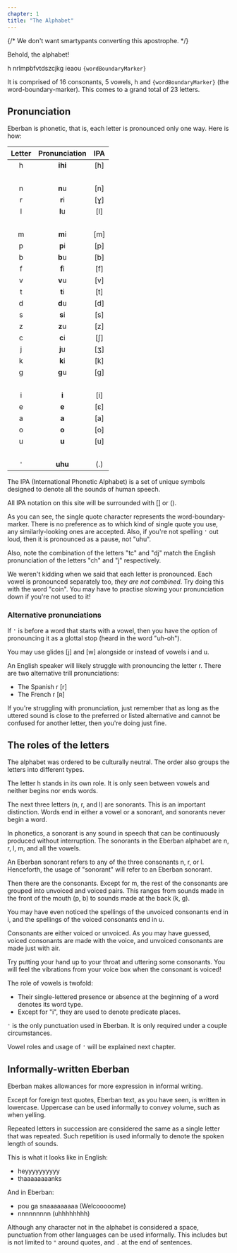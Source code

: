 ```yaml
---
chapter: 1
title: "The Alphabet"
---
```


{/* We don't want smartypants converting this apostrophe. */}

Behold, the alphabet!

<p>
  <span class="text-orange-600 dark:text-orange-200">h</span>
  <span class="text-cyan-600 dark:text-cyan-200">nrlmpbfvtdszcjkg</span>
  <span class="text-fuchsia-600 dark:text-fuchsia-200">ieaou</span>
  <code class="text-green-600 dark:text-green-400">{wordBoundaryMarker}</code>
</p>

It is comprised of
<span class="text-cyan-600 dark:text-cyan-200">16 consonants</span>,
<span class="text-fuchsia-600 dark:text-fuchsia-200">5 vowels</span>,
<span class="text-orange-600 dark:text-orange-200">h</span> and <code class="text-green-600 dark:text-green-400">{wordBoundaryMarker}</code>
(the word-boundary-marker). This comes to a grand total of 23 letters.

## Pronunciation

Eberban is phonetic, that is, each letter is pronounced only one way. Here is
how:

| Letter | Pronunciation                                                                  | IPA |
|:------:|:------------------------------------------------------------------------------:|:---:|
|   h    | <AudioButton src="/audio/alphabet/01_h.mp3"><strong>ihi</strong></AudioButton> | [h] |
| &nbsp; |                                                                                |     |
|   n    | <AudioButton src="/audio/alphabet/02_n.mp3"><strong>n</strong>u</AudioButton>  | [n] |
|   r    | <AudioButton src="/audio/alphabet/03_r.mp3"><strong>r</strong>i</AudioButton>  | [ɣ] |
|   l    | <AudioButton src="/audio/alphabet/04_l.mp3"><strong>l</strong>u</AudioButton>  | [l] |
| &nbsp; |                                                                                |     |
|   m    | <AudioButton src="/audio/alphabet/05_m.mp3"><strong>m</strong>i</AudioButton>  | [m] |
|   p    | <AudioButton src="/audio/alphabet/06_p.mp3"><strong>p</strong>i</AudioButton>  | [p] |
|   b    | <AudioButton src="/audio/alphabet/07_b.mp3"><strong>b</strong>u</AudioButton>  | [b] |
|   f    | <AudioButton src="/audio/alphabet/08_f.mp3"><strong>f</strong>i</AudioButton>  | [f] |
|   v    | <AudioButton src="/audio/alphabet/09_v.mp3"><strong>v</strong>u</AudioButton>  | [v] |
|   t    | <AudioButton src="/audio/alphabet/10_t.mp3"><strong>t</strong>i</AudioButton>  | [t] |
|   d    | <AudioButton src="/audio/alphabet/11_d.mp3"><strong>d</strong>u</AudioButton>  | [d] |
|   s    | <AudioButton src="/audio/alphabet/12_s.mp3"><strong>s</strong>i</AudioButton>  | [s] |
|   z    | <AudioButton src="/audio/alphabet/13_z.mp3"><strong>z</strong>u</AudioButton>  | [z] |
|   c    | <AudioButton src="/audio/alphabet/14_c.mp3"><strong>c</strong>i</AudioButton>  | [ʃ] |
|   j    | <AudioButton src="/audio/alphabet/15_j.mp3"><strong>j</strong>u</AudioButton>  | [ʒ] |
|   k    | <AudioButton src="/audio/alphabet/16_k.mp3"><strong>k</strong>i</AudioButton>  | [k] |
|   g    | <AudioButton src="/audio/alphabet/17_g.mp3"><strong>g</strong>u</AudioButton>  | [ɡ] |
| &nbsp; |                                                                                |     |
|   i    | <AudioButton src="/audio/alphabet/18_i.mp3"><strong>i</strong></AudioButton>   | [i] |
|   e    | <AudioButton src="/audio/alphabet/19_e.mp3"><strong>e</strong></AudioButton>   | [ɛ] |
|   a    | <AudioButton src="/audio/alphabet/20_a.mp3"><strong>a</strong></AudioButton>   | [a] |
|   o    | <AudioButton src="/audio/alphabet/21_o.mp3"><strong>o</strong></AudioButton>   | [o] |
|   u    | <AudioButton src="/audio/alphabet/22_u.mp3"><strong>u</strong></AudioButton>   | [u] |
| &nbsp; |                                                                                |     |
|  `'`   | <AudioButton src="/audio/alphabet/23_'.mp3"><strong>uhu</strong></AudioButton> | (.) |

<Info type="jargon" title="IPA">
The IPA (International Phonetic Alphabet) is a set of unique symbols designed
to denote all the sounds of human speech.

All IPA notation on this site will be surrounded with [] or ().
</Info>

As you can see, the single quote character represents the word-boundary-marker.
There is no preference as to which kind of single quote you use, any
similarly-looking ones are accepted. Also, if you're not spelling `'` out loud,
then it is pronounced as a pause, not "uhu".

Also, note the combination of the letters "tc" and "dj" match the English
pronunciation of the letters "ch" and "j" respectively.

We weren't kidding when we said that each letter is pronounced. Each vowel is
pronounced separately too, _they are not combined_. Try doing this with the word
"coin". You may have to practise slowing your pronunciation down if you're not
used to it!

### Alternative pronunciations

If `'` is before a word that starts with a vowel, then you have the option of
pronouncing it as a glottal stop (heard in the word "uh-oh").

You may use glides <AudioButton src="/audio/alt/glide_y.mp3">[j]</AudioButton>
and <AudioButton src="/audio/alt/glide_w.mp3">[w]</AudioButton> alongside or
instead of vowels i and u. 

An English speaker will likely struggle with pronouncing the letter r. There are
two alternative trill pronunciations:

- The Spanish r <AudioButton src="/audio/alt/r_spanish.mp3">[r]</AudioButton>
- The French r <AudioButton src="/audio/alt/r_french.mp3">[ʀ]</AudioButton>

If you're struggling with pronunciation, just remember that as long as the
uttered sound is close to the preferred or listed alternative and cannot be
confused for another letter, then you're doing just fine.

## The roles of the letters

The alphabet was ordered to be culturally neutral. The order also groups the
letters into different types.

The letter h stands in its own role. It is only seen between vowels and neither
begins nor ends words.

The next three letters (n, r, and l) are sonorants. This is an important
distinction. Words end in either a vowel or a sonorant, and sonorants never
begin a word.

<Info type="jargon" title="Sonorants">
In phonetics, a sonorant is any sound in speech that can be continuously
produced without interruption. The sonorants in the Eberban alphabet are n, r,
l, m, and all the vowels.

An Eberban sonorant refers to any of the three consonants n, r, or l.
Henceforth, the usage of "sonorant" will refer to an Eberban sonorant.
</Info>

Then there are the consonants. Except for m, the rest of the consonants are
grouped into unvoiced and voiced pairs. This ranges from sounds made in the
front of the mouth (p, b) to sounds made at the back (k, g).

You may have even noticed the spellings of the unvoiced consonants end in i, and
the spellings of the voiced consonants end in u.

<Info type="jargon" title="Voicing Consonants">
Consonants are either voiced or unvoiced. As you may have guessed, voiced
consonants are made with the voice, and unvoiced consonants are made just with
air. 

Try putting your hand up to your throat and uttering some consonants. You will
feel the vibrations from your voice box when the consonant is voiced!
</Info>

The role of vowels is twofold:

- Their single-lettered presence or absence at the beginning of a word denotes
its word type.
- Except for "i", they are used to denote predicate places.

`'` is the only punctuation used in Eberban. It is only required under a couple
circumstances.

Vowel roles and usage of `'` will be explained next chapter.

## Informally-written Eberban

Eberban makes allowances for more expression in informal writing.

Except for foreign text quotes, Eberban text, as you have seen, is written in
lowercase. Uppercase can be used informally to convey volume,
such as when yelling.

Repeated letters in succession are considered the same as a single letter that
was repeated. Such repetition is used informally to denote the spoken length of
sounds.

This is what it looks like in English:

- heyyyyyyyyyy
- thaaaaaaaanks

And in Eberban:

- pou ga snaaaaaaaaa (Welcooooome)
- nnnnnnnnn (uhhhhhhhh)

Although any character not in the alphabet is considered a space, punctuation
from other languages can be used informally. This includes but is not
limited to `"` around quotes, and `.` at the end of sentences.
